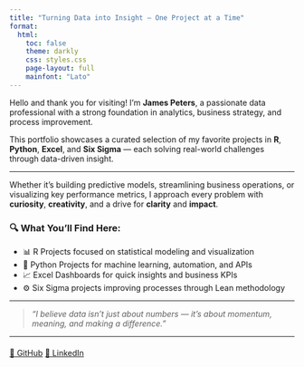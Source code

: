```yaml
---
title: "Turning Data into Insight — One Project at a Time"
format:
  html:
    toc: false
    theme: darkly
    css: styles.css
    page-layout: full
    mainfont: "Lato"
---
```


Hello and thank you for visiting! I’m **James Peters**, a passionate data professional with a strong foundation in analytics, business strategy, and process improvement.

This portfolio showcases a curated selection of my favorite projects in **R**, **Python**, **Excel**, and **Six Sigma** — each solving real-world challenges through data-driven insight.

------------------------------------------------------------------------

Whether it's building predictive models, streamlining business operations, or visualizing key performance metrics, I approach every problem with **curiosity**, **creativity**, and a drive for **clarity** and **impact**.

### 🔍 What You’ll Find Here:

-   📊 R Projects focused on statistical modeling and visualization\
-   🐍 Python Projects for machine learning, automation, and APIs\
-   📈 Excel Dashboards for quick insights and business KPIs\
-   ⚙️ Six Sigma projects improving processes through Lean methodology

------------------------------------------------------------------------

> *"I believe data isn't just about numbers — it's about momentum, meaning, and making a difference."*

------------------------------------------------------------------------

::: {style="margin-top: 20px;"}
<a href="https://github.com/JAMESDATAANALYSIS2023" class="btn btn-light btn-sm" role="button" target="_blank">🔗 GitHub</a> <a href="https://linkedin.com/in/jpeters-jr/" class="btn btn-light btn-sm" role="button" target="_blank">🔗 LinkedIn</a>
:::
